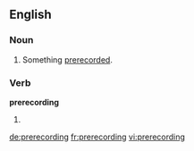 ==English==

===Noun===
{{en-noun}}

# Something [[prerecord]]ed.

===Verb===
'''prerecording'''

# {{present participle of|prerecord|lang=en}}

[[de:prerecording]]
[[fr:prerecording]]
[[vi:prerecording]]